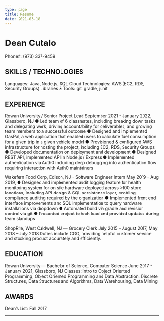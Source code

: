 ```yaml
---
type: page
title: Resume
date: 2021-03-18
---
```


# Dean Cutalo 
Phone#:​ (​973) 337-9459

## SKILLS / TECHNOLOGIES
Languages: Java, Node.js, SQL
Cloud Technologies: AWS (EC2, RDS, Security Groups) 
Libraries & Tools: git, gradle, junit

## EXPERIENCE
Rowan University / Senior Project Lead September 2021 - January 2022, Glassboro, NJ
● Led team of 6 classmates, including breaking down tasks and delegating work, driving accountability for deliverables, and growing team members to a successful outcome
● Designed and implemented GasPal, a web application that enabled users to calculate fuel consumption for a given trip in a given vehicle model
● Provisioned & configured AWS infrastructure for hosting the project,
including EC2, RDS, Security Groups
● Developed documentation on deployment and development
● Designed REST API, implemented API in Node.js / Express
● Implemented authentication via Auth0 including deep debugging into
authentication flow requiring interaction with Auth0 maintainers

Wakefern Food Corp, Edison, NJ - Software Engineer Intern May 2019 - Aug 2019,
● Designed and implemented audit logging feature for health monitoring system for on site hardware deployed across >100 store locations, including API design & SQL persistence layer, enabling compliance auditing required by the organization
● Implemented front end interface improvements and SQL implementation to query hardware installations via dropdown
● Automated build via gradle and revision control via git
● Presented project to tech lead and provided updates during team
standups

ShopRite, West Caldwell, NJ​ — Grocery Clerk July 2015 – August 2017, May 2018 – July 2018
Duties include CGO, providing helpful customer service and stocking product
accurately and efficiently.

## EDUCATION
Rowan University — Bachelor of Science, Computer Science June 2017 - January 2021, Glassboro, NJ
Classes: Intro to Object Oriented Programming, Object Oriented Programming and Data Abstraction, Discrete Structures, Data Structures and Algorithms, Data Warehousing, Data Mining

## AWARDS
Dean’s List:​ ​Fall 2017

---